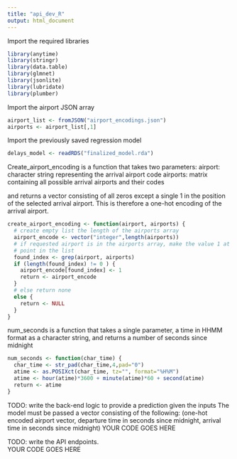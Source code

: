 ```yaml
---
title: "api_dev_R"
output: html_document
---
```


Import the required libraries
``` r

library(anytime)
library(stringr)
library(data.table)
library(glmnet)
library(jsonlite)
library(lubridate)
library(plumber)

```

Import the airport JSON array
``` r

airport_list <- fromJSON("airport_encodings.json")
airports <- airport_list[,1]
```

Import the previously saved regression model
``` r

delays_model <- readRDS("finalized_model.rda")

```

Create_airport_encoding is a function that takes two parameters:
airport: character string representing the arrival airport code
airports: matrix containing all possible arrival airports and their codes

and returns a vector consisting of all zeros except a single 1 in the position
of the selected arrival airport.  This is therefore a one-hot encoding of the
arrival airport.
``` r
create_airport_encoding <- function(airport, airports) {
  # create empty list the length of the airports array
  airport_encode <- vector("integer",length(airports))
  # if requested airport is in the airports array, make the value 1 at that 
  # point in the list
  found_index <- grep(airport, airports)
  if (length(found_index) != 0 ) {
    airport_encode[found_index] <- 1
    return <- airport_encode
  }
  # else return none
  else {
    return <- NULL
  }
}

```

num_seconds is a function that takes a single parameter, a time in HHMM format
as a character string, and returns a number of seconds since midnight

``` r

num_seconds <- function(char_time) {
  char_time <- str_pad(char_time,4,pad="0")
  atime <- as.POSIXct(char_time, tz="", format="%H%M")
  atime <- hour(atime)*3600 + minute(atime)*60 + second(atime)
  return <- atime
}

```


TODO:  write the back-end logic to provide a prediction given the inputs
The model must be passed a vector consisting of the following:
(one-hot encoded airport vector, departure time in seconds since midnight,
arrival time in seconds since midnight)
YOUR CODE GOES HERE

TODO:  write the API endpoints.  
YOUR CODE GOES HERE